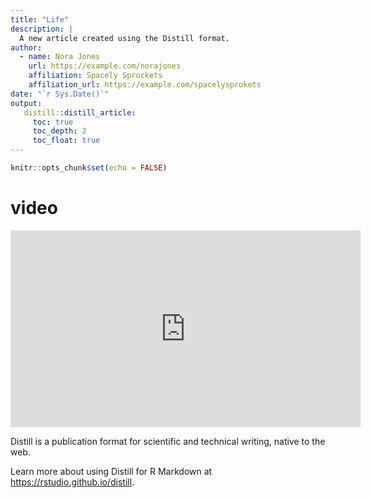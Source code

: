 ```yaml
---
title: "Life"
description: |
  A new article created using the Distill format.
author:
  - name: Nora Jones 
    url: https://example.com/norajones
    affiliation: Spacely Sprockets
    affiliation_url: https://example.com/spacelysprokets
date: "`r Sys.Date()`"
output:
   distill::distill_article:
     toc: true
     toc_depth: 2
     toc_float: true
---
```


```r
knitr::opts_chunk$set(echo = FALSE)
```

# video
<iframe width="560" height="315" src="https://www.youtube.com/embed/6QYnzuqvbnw" title="YouTube video player" frameborder="0" allow="accelerometer; autoplay; clipboard-write; encrypted-media; gyroscope; picture-in-picture" allowfullscreen></iframe>
Distill is a publication format for scientific and technical writing, native to the web. 

Learn more about using Distill for R Markdown at <https://rstudio.github.io/distill>.





